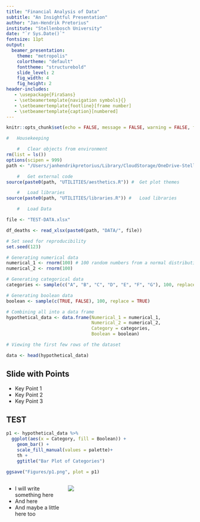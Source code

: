 ```yaml
---
title: "Financial Analysis of Data"
subtitle: "An Insightful Presentation"
author: "Jan-Hendrik Pretorius"
institute: "Stellenbosch University"
date: "`r Sys.Date()`"
fontsize: 11pt 
output: 
  beamer_presentation:
    theme: "metropolis" 
    colortheme: "default" 
    fonttheme: "structurebold"
    slide_level: 2
    fig_width: 4
    fig_height: 2
header-includes:
   - \usepackage{FiraSans} 
   - \setbeamertemplate{navigation symbols}{} 
   - \setbeamertemplate{footline}[frame number]
   - \setbeamertemplate{caption}[numbered]
---
```


```r
knitr::opts_chunk$set(echo = FALSE, message = FALSE, warning = FALSE, fig.width = 6, fig.height = 5, fig.pos="H", fig.pos = 'H')

#   Housekeeping

    #   Clear objects from environment
rm(list = ls())
options(scipen = 999)
path <- "/Users/janhendrikpretorius/Library/CloudStorage/OneDrive-StellenboschUniversity/01-Masters-2023/02 Financial Econometrics/20713479-FMX-Prac/"

    #   Get external code
source(paste0(path, "UTILITIES/aesthetics.R")) #  Get plot themes

    #   Load libraries
source(paste0(path, "UTILITIES/libraries.R")) #   Load libraries

    #   Load Data

file <- "TEST-DATA.xlsx"

df_deaths <- read_xlsx(paste0(path, "DATA/", file))

```


```r

# Set seed for reproducibility
set.seed(123)

# Generating numerical data
numerical_1 <- rnorm(100) # 100 random numbers from a normal distribution
numerical_2 <- rnorm(100)

# Generating categorical data
categories <- sample(c("A", "B", "C", "D", "E", "F", "G"), 100, replace = TRUE)

# Generating boolean data
boolean <- sample(c(TRUE, FALSE), 100, replace = TRUE)

# Combining all into a data frame
hypothetical_data <- data.frame(Numerical_1 = numerical_1, 
                                Numerical_2 = numerical_2, 
                                Category = categories, 
                                Boolean = boolean)

# Viewing the first few rows of the dataset

data <- head(hypothetical_data)

```


## Slide with Points

- Key Point 1
- Key Point 2
- Key Point 3


## TEST

```r

p1 <- hypothetical_data %>% 
  ggplot(aes(x = Category, fill = Boolean)) +
    geom_bar() +
    scale_fill_manual(values = palette)+
    th +
    ggtitle("Bar Plot of Categories")

ggsave("Figures/p1.png", plot = p1)

```

\footnotesize
:::::::::::::: {.columns}
::: {.column width="30%"}
- I will write something here
- And here
- And maybe a little here too
:::
::: {.column width="70%"}
![](Figures/p1.png)

:::
::::::::::::::

